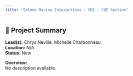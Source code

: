 ```yaml
---
title: "Salmon Marine Interactions - SMI - COE Section"
---
```


## 🧬 Project Summary

**Lead(s):** Chrys Neville, Michelle Charbonneau  
**Location:** N/A  
**Status:** New  

**Overview:**  
No description available.